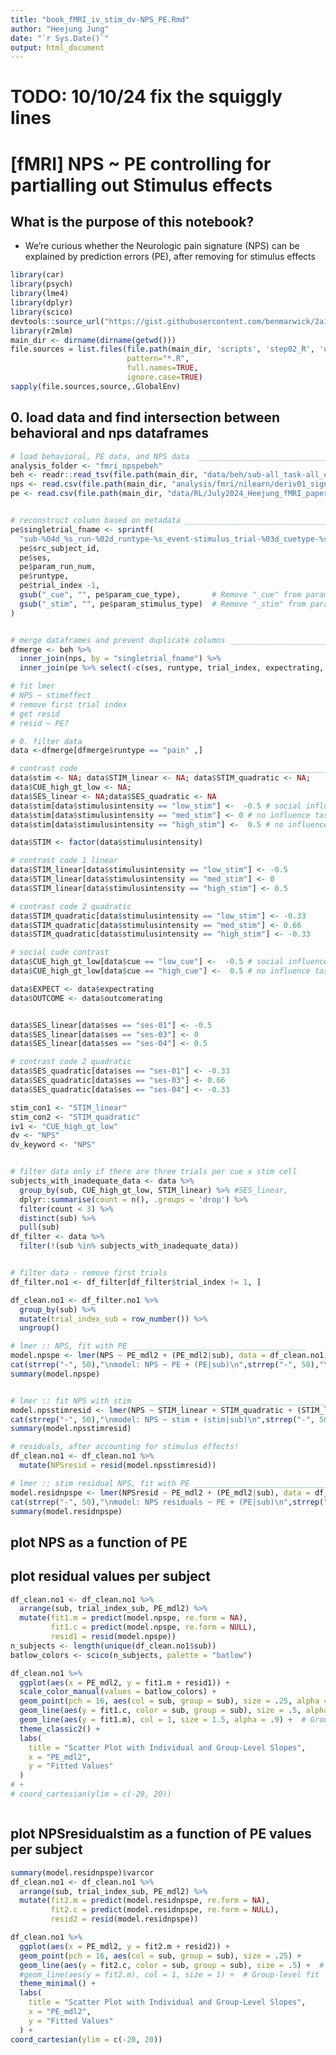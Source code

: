 ```yaml
---
title: "book_fMRI_iv_stim_dv-NPS_PE.Rmd"
author: "Heejung Jung"
date: "`r Sys.Date()`"
output: html_document
---
```


# TODO: 10/10/24 fix the squiggly lines

# [fMRI] NPS \~ PE controlling for partialling out Stimulus effects {#nps_pe_stim}

## What is the purpose of this notebook? {.unlisted .unnumbered}

-   We're curious whether the Neurologic pain signature (NPS) can be explained by prediction errors (PE), after removing for stimulus effects

```r
library(car)
library(psych)
library(lme4)
library(dplyr)
library(scico)
devtools::source_url("https://gist.githubusercontent.com/benmarwick/2a1bb0133ff568cbe28d/raw/fb53bd97121f7f9ce947837ef1a4c65a73bffb3f/geom_flat_violin.R")
library(r2mlm)
main_dir <- dirname(dirname(getwd()))
file.sources = list.files(file.path(main_dir, 'scripts', 'step02_R', 'utils'),
                          pattern="*.R",
                          full.names=TRUE,
                          ignore.case=TRUE)
sapply(file.sources,source,.GlobalEnv)

```

## 0. load data and find intersection between behavioral and nps dataframes

```r
# load behavioral, PE data, and NPS data  ______________________________________
analysis_folder <- "fmri_npspebeh"
beh <- readr::read_tsv(file.path(main_dir, "data/beh/sub-all_task-all_events.tsv"))
nps <- read.csv(file.path(main_dir, "analysis/fmri/nilearn/deriv01_signature/rampup_plateau/signature-NPS_sub-all_runtype-pvc_event-stimulus.tsv"), sep = ",")
pe <- read.csv(file.path(main_dir, "data/RL/July2024_Heejung_fMRI_paper/table_pain.csv"), sep = ",")


# reconstruct column based on metadata _________________________________________
pe$singletrial_fname <- sprintf(
  "sub-%04d_%s_run-%02d_runtype-%s_event-stimulus_trial-%03d_cuetype-%s_stimintensity-%s.nii.gz", 
  pe$src_subject_id, 
  pe$ses, 
  pe$param_run_num, 
  pe$runtype, 
  pe$trial_index -1,
  gsub("_cue", "", pe$param_cue_type),       # Remove "_cue" from param_cue_type
  gsub("_stim", "", pe$param_stimulus_type)  # Remove "_stim" from param_stimulus_type
)


# merge dataframes and prevent duplicate columns _______________________________
dfmerge <- beh %>%
  inner_join(nps, by = "singletrial_fname") %>%
  inner_join(pe %>% select(-c(ses, runtype, trial_index, expectrating, expectlabel, outcomerating, outcomelabel)), by = "singletrial_fname")
```

```r
# fit lmer 
# NPS ~ stimeffect
# remove first trial index
# get resid
# resid ~ PE?

# 0. filter data
data <-dfmerge[dfmerge$runtype == "pain" ,]

# contrast code ________________________________________________________________
data$stim <- NA; data$STIM_linear <- NA; data$STIM_quadratic <- NA; 
data$CUE_high_gt_low <- NA;
data$SES_linear <- NA;data$SES_quadratic <- NA
data$stim[data$stimulusintensity == "low_stim"] <-  -0.5 # social influence task
data$stim[data$stimulusintensity == "med_stim"] <- 0 # no influence task
data$stim[data$stimulusintensity == "high_stim"] <-  0.5 # no influence task

data$STIM <- factor(data$stimulusintensity)

# contrast code 1 linear
data$STIM_linear[data$stimulusintensity == "low_stim"] <- -0.5
data$STIM_linear[data$stimulusintensity == "med_stim"] <- 0
data$STIM_linear[data$stimulusintensity == "high_stim"] <- 0.5

# contrast code 2 quadratic
data$STIM_quadratic[data$stimulusintensity == "low_stim"] <- -0.33
data$STIM_quadratic[data$stimulusintensity == "med_stim"] <- 0.66
data$STIM_quadratic[data$stimulusintensity == "high_stim"] <- -0.33

# social cude contrast
data$CUE_high_gt_low[data$cue == "low_cue"] <-  -0.5 # social influence task
data$CUE_high_gt_low[data$cue == "high_cue"] <-  0.5 # no influence task

data$EXPECT <- data$expectrating
data$OUTCOME <- data$outcomerating


data$SES_linear[data$ses == "ses-01"] <- -0.5
data$SES_linear[data$ses == "ses-03"] <- 0
data$SES_linear[data$ses == "ses-04"] <- 0.5

# contrast code 2 quadratic
data$SES_quadratic[data$ses == "ses-01"] <- -0.33
data$SES_quadratic[data$ses == "ses-03"] <- 0.66
data$SES_quadratic[data$ses == "ses-04"] <- -0.33

stim_con1 <- "STIM_linear"
stim_con2 <- "STIM_quadratic"
iv1 <- "CUE_high_gt_low"
dv <- "NPS"
dv_keyword <- "NPS"


# filter data only if there are three trials per cue x stim cell
subjects_with_inadequate_data <- data %>%
  group_by(sub, CUE_high_gt_low, STIM_linear) %>% #SES_linear, 
  dplyr::summarise(count = n(), .groups = 'drop') %>%
  filter(count < 3) %>%
  distinct(sub) %>%
  pull(sub)
df_filter <- data %>%
  filter(!(sub %in% subjects_with_inadequate_data))


# filter data - remove first trials
df_filter.no1 <- df_filter[df_filter$trial_index != 1, ]

df_clean.no1 <- df_filter.no1 %>%
  group_by(sub) %>%
  mutate(trial_index_sub = row_number()) %>%
  ungroup()

# lmer :: NPS, fit with PE _______________________________________
model.npspe <- lmer(NPS ~ PE_mdl2 + (PE_mdl2|sub), data = df_clean.no1)
cat(strrep("-", 50),"\nmodel: NPS ~ PE + (PE|sub)\n",strrep("-", 50),"\n")
summary(model.npspe)


# lmer :: fit NPS with stim ____________________________________________________
model.npsstimresid <- lmer(NPS ~ STIM_linear + STIM_quadratic + (STIM_linear|sub), data = df_clean.no1)
cat(strrep("-", 50),"\nmodel: NPS ~ stim + (stim|sub)\n",strrep("-", 50),"\n")
summary(model.npsstimresid)

# residuals, after accounting for stimulus effects!
df_clean.no1 <- df_clean.no1 %>%
  mutate(NPSresid = resid(model.npsstimresid))

# lmer :: stim residual NPS, fit with PE _______________________________________
model.residnpspe <- lmer(NPSresid ~ PE_mdl2 + (PE_mdl2|sub), data = df_clean.no1)
cat(strrep("-", 50),"\nmodel: NPS residuals ~ PE + (PE|sub)\n",strrep("-", 50),"\n")
summary(model.residnpspe)

```

## plot NPS as a function of PE
## plot residual values per subject
```r

df_clean.no1 <- df_clean.no1 %>%
  arrange(sub, trial_index_sub, PE_mdl2) %>%
  mutate(fit1.m = predict(model.npspe, re.form = NA),
         fit1.c = predict(model.npspe, re.form = NULL),
         resid1 = resid(model.npspe))
n_subjects <- length(unique(df_clean.no1$sub))
batlow_colors <- scico(n_subjects, palette = "batlow")

df_clean.no1 %>%
  ggplot(aes(x = PE_mdl2, y = fit1.m + resid1)) +
  scale_color_manual(values = batlow_colors) +
  geom_point(pch = 16, aes(col = sub, group = sub), size = .25, alpha = .5) + 
  geom_line(aes(y = fit1.c, color = sub, group = sub), size = .5, alpha = .75) +  # Group lines by subject
  geom_line(aes(y = fit1.m), col = 1, size = 1.5, alpha = .9) +  # Group-level fit
  theme_classic2() +
  labs(
    title = "Scatter Plot with Individual and Group-Level Slopes",
    x = "PE_mdl2",
    y = "Fitted Values"
  ) 
# +
# coord_cartesian(ylim = c(-20, 20)) 



```

## plot NPSresidualstim as a function of PE values per subject
```r


summary(model.residnpspe)$varcor
df_clean.no1 <- df_clean.no1 %>%
  arrange(sub, trial_index_sub, PE_mdl2) %>%
  mutate(fit2.m = predict(model.residnpspe, re.form = NA),
         fit2.c = predict(model.residnpspe, re.form = NULL),
         resid2 = resid(model.residnpspe))

df_clean.no1 %>%
  ggplot(aes(x = PE_mdl2, y = fit2.m + resid2)) +
  geom_point(pch = 16, aes(col = sub, group = sub), size = .25) + 
  geom_line(aes(y = fit2.c, color = sub, group = sub), size = .5) +  # Group lines by subject
  #geom_line(aes(y = fit2.m), col = 1, size = 1) +  # Group-level fit
  theme_minimal() +
  labs(
    title = "Scatter Plot with Individual and Group-Level Slopes",
    x = "PE_mdl2",
    y = "Fitted Values"
  ) +
coord_cartesian(ylim = c(-20, 20))


```


